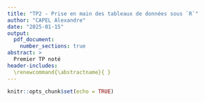 ```yaml
---
title: "TP2 - Prise en main des tableaux de données sous `R`"
author: "CAPEL Alexandre"
date: "2025-01-15"
output: 
  pdf_document:
    number_sections: true
abstract: >
  Premier TP noté
header-includes:
  \renewcommand{\abstractname}{ }
---
```


```r
knitr::opts_chunk$set(echo = TRUE)
```


